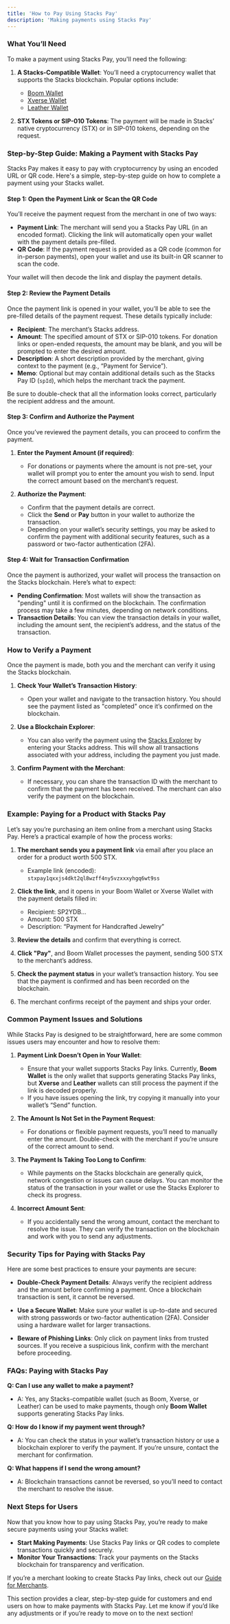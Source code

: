 ```yaml
---
title: 'How to Pay Using Stacks Pay'
description: 'Making payments using Stacks Pay'
---
```


### **What You’ll Need**

To make a payment using Stacks Pay, you'll need the following:

1. **A Stacks-Compatible Wallet**: You’ll need a cryptocurrency wallet that supports the Stacks blockchain. Popular options include:
   - [Boom Wallet](https://www.boomwallet.app)
   - [Xverse Wallet](https://www.xverse.app/)
   - [Leather Wallet](https://leather.io/)
   
2. **STX Tokens or SIP-010 Tokens**: The payment will be made in Stacks’ native cryptocurrency (STX) or in SIP-010 tokens, depending on the request.



### **Step-by-Step Guide: Making a Payment with Stacks Pay**

Stacks Pay makes it easy to pay with cryptocurrency by using an encoded URL or QR code. Here's a simple, step-by-step guide on how to complete a payment using your Stacks wallet.

#### **Step 1: Open the Payment Link or Scan the QR Code**

You’ll receive the payment request from the merchant in one of two ways:

- **Payment Link**: The merchant will send you a Stacks Pay URL (in an encoded format). Clicking the link will automatically open your wallet with the payment details pre-filled.
- **QR Code**: If the payment request is provided as a QR code (common for in-person payments), open your wallet and use its built-in QR scanner to scan the code.

Your wallet will then decode the link and display the payment details.



#### **Step 2: Review the Payment Details**

Once the payment link is opened in your wallet, you’ll be able to see the pre-filled details of the payment request. These details typically include:

- **Recipient**: The merchant’s Stacks address.
- **Amount**: The specified amount of STX or SIP-010 tokens. For donation links or open-ended requests, the amount may be blank, and you will be prompted to enter the desired amount.
- **Description**: A short description provided by the merchant, giving context to the payment (e.g., “Payment for Service”).
- **Memo**: Optional but may contain additional details such as the Stacks Pay ID (`spId`), which helps the merchant track the payment.

Be sure to double-check that all the information looks correct, particularly the recipient address and the amount.



#### **Step 3: Confirm and Authorize the Payment**

Once you’ve reviewed the payment details, you can proceed to confirm the payment.

1. **Enter the Payment Amount (if required)**:
   - For donations or payments where the amount is not pre-set, your wallet will prompt you to enter the amount you wish to send. Input the correct amount based on the merchant’s request.

2. **Authorize the Payment**:
   - Confirm that the payment details are correct.
   - Click the **Send** or **Pay** button in your wallet to authorize the transaction.
   - Depending on your wallet’s security settings, you may be asked to confirm the payment with additional security features, such as a password or two-factor authentication (2FA).



#### **Step 4: Wait for Transaction Confirmation**

Once the payment is authorized, your wallet will process the transaction on the Stacks blockchain. Here’s what to expect:

- **Pending Confirmation**: Most wallets will show the transaction as "pending" until it is confirmed on the blockchain. The confirmation process may take a few minutes, depending on network conditions.
- **Transaction Details**: You can view the transaction details in your wallet, including the amount sent, the recipient’s address, and the status of the transaction.



### **How to Verify a Payment**

Once the payment is made, both you and the merchant can verify it using the Stacks blockchain.

1. **Check Your Wallet’s Transaction History**:
   - Open your wallet and navigate to the transaction history. You should see the payment listed as "completed" once it’s confirmed on the blockchain.
   
2. **Use a Blockchain Explorer**:
   - You can also verify the payment using the [Stacks Explorer](https://explorer.stacks.co) by entering your Stacks address. This will show all transactions associated with your address, including the payment you just made.

3. **Confirm Payment with the Merchant**:
   - If necessary, you can share the transaction ID with the merchant to confirm that the payment has been received. The merchant can also verify the payment on the blockchain.



### **Example: Paying for a Product with Stacks Pay**

Let’s say you’re purchasing an item online from a merchant using Stacks Pay. Here’s a practical example of how the process works:

1. **The merchant sends you a payment link** via email after you place an order for a product worth 500 STX.
   - Example link (encoded): `stxpay1qxxjs4dkt2ql8wzff4ny5vzxxxyhgq6wt9ss`
   
2. **Click the link**, and it opens in your Boom Wallet or Xverse Wallet with the payment details filled in:
   - Recipient: SP2YDB...
   - Amount: 500 STX
   - Description: “Payment for Handcrafted Jewelry”
   
3. **Review the details** and confirm that everything is correct.
   
4. **Click "Pay"**, and Boom Wallet processes the payment, sending 500 STX to the merchant’s address.

5. **Check the payment status** in your wallet’s transaction history. You see that the payment is confirmed and has been recorded on the blockchain.

6. The merchant confirms receipt of the payment and ships your order.



### **Common Payment Issues and Solutions**

While Stacks Pay is designed to be straightforward, here are some common issues users may encounter and how to resolve them:

1. **Payment Link Doesn’t Open in Your Wallet**:
   - Ensure that your wallet supports Stacks Pay links. Currently, **Boom Wallet** is the only wallet that supports generating Stacks Pay links, but **Xverse** and **Leather** wallets can still process the payment if the link is decoded properly.
   - If you have issues opening the link, try copying it manually into your wallet’s “Send” function.

2. **The Amount Is Not Set in the Payment Request**:
   - For donations or flexible payment requests, you’ll need to manually enter the amount. Double-check with the merchant if you’re unsure of the correct amount to send.

3. **The Payment Is Taking Too Long to Confirm**:
   - While payments on the Stacks blockchain are generally quick, network congestion or issues can cause delays. You can monitor the status of the transaction in your wallet or use the Stacks Explorer to check its progress.

4. **Incorrect Amount Sent**:
   - If you accidentally send the wrong amount, contact the merchant to resolve the issue. They can verify the transaction on the blockchain and work with you to send any adjustments.



### **Security Tips for Paying with Stacks Pay**

Here are some best practices to ensure your payments are secure:

- **Double-Check Payment Details**: Always verify the recipient address and the amount before confirming a payment. Once a blockchain transaction is sent, it cannot be reversed.
  
- **Use a Secure Wallet**: Make sure your wallet is up-to-date and secured with strong passwords or two-factor authentication (2FA). Consider using a hardware wallet for larger transactions.

- **Beware of Phishing Links**: Only click on payment links from trusted sources. If you receive a suspicious link, confirm with the merchant before proceeding.



### **FAQs: Paying with Stacks Pay**

**Q: Can I use any wallet to make a payment?**
- A: Yes, any Stacks-compatible wallet (such as Boom, Xverse, or Leather) can be used to make payments, though only **Boom Wallet** supports generating Stacks Pay links.

**Q: How do I know if my payment went through?**
- A: You can check the status in your wallet’s transaction history or use a blockchain explorer to verify the payment. If you’re unsure, contact the merchant for confirmation.

**Q: What happens if I send the wrong amount?**
- A: Blockchain transactions cannot be reversed, so you’ll need to contact the merchant to resolve the issue.



### **Next Steps for Users**

Now that you know how to pay using Stacks Pay, you’re ready to make secure payments using your Stacks wallet:

- **Start Making Payments**: Use Stacks Pay links or QR codes to complete transactions quickly and securely.
- **Monitor Your Transactions**: Track your payments on the Stacks blockchain for transparency and verification.
  
If you’re a merchant looking to create Stacks Pay links, check out our [Guide for Merchants](#how-to-use-stacks-pay-as-a-merchant).



This section provides a clear, step-by-step guide for customers and end users on how to make payments with Stacks Pay. Let me know if you’d like any adjustments or if you’re ready to move on to the next section!